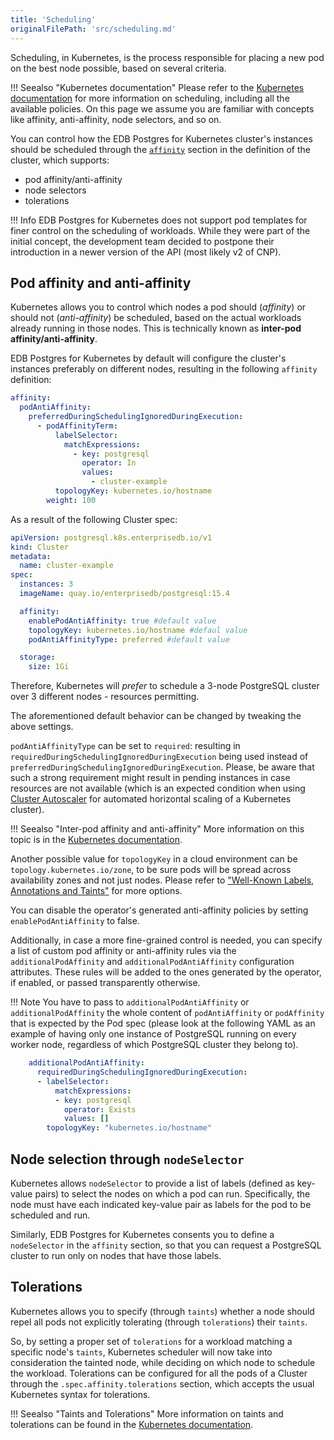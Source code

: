 ```yaml
---
title: 'Scheduling'
originalFilePath: 'src/scheduling.md'
---
```


Scheduling, in Kubernetes, is the process responsible for placing a new pod on
the best node possible, based on several criteria.

!!! Seealso "Kubernetes documentation"
    Please refer to the
    [Kubernetes documentation](https://kubernetes.io/docs/concepts/scheduling-eviction/)
    for more information on scheduling, including all the available policies. On
    this page we assume you are familiar with concepts like affinity,
    anti-affinity, node selectors, and so on.

You can control how the EDB Postgres for Kubernetes cluster's instances should be
scheduled through the [`affinity`](api_reference.md#AffinityConfiguration)
section in the definition of the cluster, which supports:

-   pod affinity/anti-affinity
-   node selectors
-   tolerations

!!! Info
    EDB Postgres for Kubernetes does not support pod templates for finer control
    on the scheduling of workloads. While they were part of the initial concept,
    the development team decided to postpone their introduction in a newer
    version of the API (most likely v2 of CNP).

## Pod affinity and anti-affinity

Kubernetes allows you to control which nodes a pod should (*affinity*) or
should not (*anti-affinity*) be scheduled, based on the actual workloads already
running in those nodes.
This is technically known as **inter-pod affinity/anti-affinity**.

EDB Postgres for Kubernetes by default will configure the cluster's instances
preferably on different nodes, resulting in the following `affinity` definition:

```yaml
affinity:
  podAntiAffinity:
    preferredDuringSchedulingIgnoredDuringExecution:
      - podAffinityTerm:
          labelSelector:
            matchExpressions:
              - key: postgresql
                operator: In
                values:
                  - cluster-example
          topologyKey: kubernetes.io/hostname
        weight: 100
```

As a result of the following Cluster spec:

```yaml
apiVersion: postgresql.k8s.enterprisedb.io/v1
kind: Cluster
metadata:
  name: cluster-example
spec:
  instances: 3
  imageName: quay.io/enterprisedb/postgresql:15.4

  affinity:
    enablePodAntiAffinity: true #default value
    topologyKey: kubernetes.io/hostname #defaul value
    podAntiAffinityType: preferred #default value

  storage:
    size: 1Gi
```

Therefore, Kubernetes will *prefer* to schedule a 3-node PostgreSQL cluster over 3
different nodes - resources permitting.

The aforementioned default behavior can be changed by tweaking the above settings.

`podAntiAffinityType` can be set to `required`: resulting in
`requiredDuringSchedulingIgnoredDuringExecution` being used instead of
`preferredDuringSchedulingIgnoredDuringExecution`. Please, be aware that such a
strong requirement might result in pending instances in case resources are not
available (which is an expected condition when using
[Cluster Autoscaler](https://github.com/kubernetes/autoscaler/tree/master/cluster-autoscaler) <!-- wokeignore:rule=master -->
for automated horizontal scaling of a Kubernetes cluster).

!!! Seealso "Inter-pod affinity and anti-affinity"
    More information on this topic is in the
    [Kubernetes documentation](https://kubernetes.io/docs/concepts/scheduling-eviction/assign-pod-node/#inter-pod-affinity-and-anti-affinity).

Another possible value for `topologyKey` in a cloud environment can be
`topology.kubernetes.io/zone`, to be sure pods will be spread across
availability zones and not just nodes.  Please refer to
["Well-Known Labels, Annotations and Taints"](https://kubernetes.io/docs/reference/labels-annotations-taints/)
for more options.

You can disable the operator's generated anti-affinity policies by setting
`enablePodAntiAffinity` to false.

Additionally, in case a more fine-grained control is needed, you can specify a
list of custom pod affinity or anti-affinity rules via the
`additionalPodAffinity` and `additionalPodAntiAffinity` configuration
attributes. These rules will be added to the ones generated by the operator,
if enabled, or passed transparently otherwise.

!!! Note
    You have to pass to `additionalPodAntiAffinity` or `additionalPodAffinity`
    the whole content of `podAntiAffinity` or `podAffinity` that is expected by the
    Pod spec (please look at the following YAML as an example of having only one
    instance of PostgreSQL running on every worker node, regardless of which
    PostgreSQL cluster they belong to).

```yaml
    additionalPodAntiAffinity:
      requiredDuringSchedulingIgnoredDuringExecution:
      - labelSelector:
          matchExpressions:
          - key: postgresql
            operator: Exists
            values: []
        topologyKey: "kubernetes.io/hostname"
```

## Node selection through `nodeSelector`

Kubernetes allows `nodeSelector` to provide a list of labels (defined as
key-value pairs) to select the nodes on which a pod can run. Specifically,
the node must have each indicated key-value pair as labels for the
pod to be scheduled and run.

Similarly, EDB Postgres for Kubernetes consents you to define a `nodeSelector` in the
`affinity` section, so that you can request a PostgreSQL cluster to run only
on nodes that have those labels.

## Tolerations

Kubernetes allows you to specify (through `taints`) whether a node should repel
all pods not explicitly tolerating (through `tolerations`) their `taints`.

So, by setting a proper set of `tolerations` for a workload matching a specific
node's `taints`, Kubernetes scheduler will now take into consideration the
tainted node, while deciding on which node to schedule the workload.
Tolerations can be configured for all the pods of a Cluster through the
`.spec.affinity.tolerations` section, which accepts the usual Kubernetes syntax
for tolerations.

!!! Seealso "Taints and Tolerations"
    More information on taints and tolerations can be found in the
    [Kubernetes documentation](https://kubernetes.io/docs/concepts/scheduling-eviction/taint-and-toleration/).
